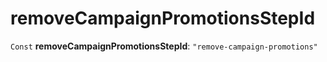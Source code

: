 
# removeCampaignPromotionsStepId

 `Const` **removeCampaignPromotionsStepId**: `"remove-campaign-promotions"`
